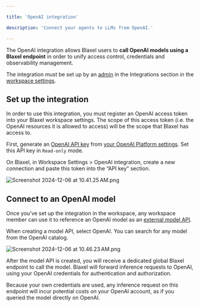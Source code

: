 ```yaml
---

title: 'OpenAI integration'

description: 'Connect your agents to LLMs from OpenAI.'

---
```


The OpenAI integration allows Blaxel users to **call OpenAI models using a Blaxel endpoint** in order to unify access control, credentials and observability management. 

The integration must be set up by an [admin](../Security/Workspace-access-control) in the Integrations section in the [workspace settings](../Security/Workspace-access-control).

## Set up the integration

In order to use this integration, you must register an OpenAI access token into your Blaxel workspace settings. The scope of this access token (i.e. the OpenAI resources it is allowed to access) will be the scope that Blaxel has access to.

First, generate an [OpenAI API key](https://platform.openai.com/docs/api-reference/authentication) from [your OpenAI Platform settings](https://platform.openai.com/api-keys). Set this API key in `Read-only` mode.

On Blaxel, in Workspace Settings > OpenAI integration, create a new connection and paste this token into the “API key” section.

![Screenshot 2024-12-06 at 10.41.25 AM.png](OpenAI/Screenshot_2024-12-06_at_10.41.25_AM.png)

## Connect to an OpenAI model

Once you’ve set up the integration in the workspace, any workspace member can use it to reference an OpenAI model as an [external model API](../Models/External-model-apis).

When creating a model API, select OpenAI. You can search for any model from the OpenAI catalog.

![Screenshot 2024-12-06 at 10.46.23 AM.png](OpenAI/Screenshot_2024-12-06_at_10.46.23_AM.png)

After the model API is created, you will receive a dedicated global Blaxel endpoint to call the model. Blaxel will forward inference requests to OpenAI, using your OpenAI credentials for authentication and authorization.

<Info>Because your own credentials are used, any inference request on this endpoint will incur potential costs on your OpenAI account, as if you queried the model directly on OpenAI.</Info>